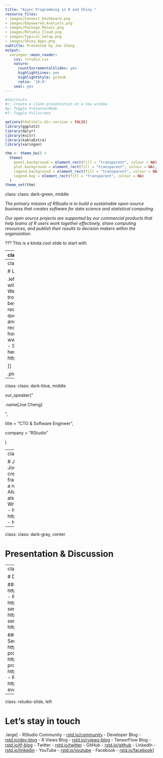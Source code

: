 ```yaml
---
title: "Async Programming in R and Shiny "
resource_files:
- images/Connect_Dashboard.png
- images/Empowered_Analysts.png
- images/Package_Mosaic.png
- images/RStudio_Cloud.png
- images/Typical_Setup.png
- images/Shiny_Apps.png
subtitle: Presented by Joe Cheng
output:
  xaringan::moon_reader:
    css: rstudio.css
    nature:
      countIncrementalSlides: yes
      highlightLines: yes
      highlightStyle: github
      ratio: '16:9'
    seal: yes
---
```


```r
#Shortcuts
#c: Create a clone presentation on a new window
#p: Toggle PresenterMode
#f: Toggle Fullscreen

options(htmltools.dir.version = FALSE)
library(ggplot2)
library(dplyr)
library(knitr)
library(kableExtra)
library(xaringan)

thm <- theme_bw() + 
  theme(
    panel.background = element_rect(fill = "transparent", colour = NA), 
    plot.background = element_rect(fill = "transparent", colour = NA),
    legend.background = element_rect(fill = "transparent", colour = NA),
    legend.key = element_rect(fill = "transparent", colour = NA)
  )
theme_set(thm)
```

class: class: dark-green, middle

*The primary mission of RStudio is to build a sustainable open-source business that creates software for data science and statistical computing.* 

*Our open source projects are supported by our commercial products that help teams of R users work together effectively, share computing resources, and publish their results to decision makers within the organization.*

???
This is a kinda cool slide to start with

---
class: rstudio-slide, left

# Lets connect in person!

.large[
- !useR - July 9th through the 13th - Brisbane, AUS
- R/Insurance - July 16th -  London, UK
- JSM - July 28th through August 2nd - Vancouver, BC, Canada
- R/Pharma - August 15th & 16th - Harvard University, Cambridge
- Applied Machine Learning Workshop with @maxkuhn August 23rd & 24th - Washington D.C. https://www.rstudio.com/workshops/applied-machine-learning/
- R in Medicine Conference - New Haven CT
]

---
class: rstudio-slide, left

# Logistics

.left-column[
.large[
- The webinar will be roughly 45 minutes in length.
- We don’t expect that you will have trouble with sound, but if you do, the best solution will be to log out and reconnect.
- RStudio will answer questions via the chat panel during and after the talk.
- Webinar is being recorded and will be posted within 48 hours - www.rstudio.com/resources/webinars/
- Slides and demo code will be hosted here: https://github.com/rstudio/webinars

]]

.pic-right[![](https://raw.githubusercontent.com/carneybill/RStudio-Slides/master/images/GoToWebinar_panel.png)]

---
class: class: dark-blue, middle

our_speaker("

.name[Joe Cheng]

",

title = "CTO & Software Engineer",

company = "RStudio"

)

---
class: rstudio-slide, left 

# Joe Cheng
.pic-right[![](https://pbs.twimg.com/profile_images/897542254692376576/Hb-P8iEy_400x400.jpg)]
.med[
Joe is CTO of RStudio and the creator of Shiny, a reactive web framework for R. He has worked at a number of startups including Allaire, Upromise, and Onfolio. He also worked on Windows Live Writer.
- https://twitter.com/jcheng
- https://github.com/jcheng5
- https://www.linkedin.com/in/jcheng/
- https://jcheng.wordpress.com/]

---

class: class: dark-gray, center

# Presentation & Discussion 


---
class: rstudio-slide, left

# Download Links

### Open Source & Free Products
- Desktop: https://www.rstudio.com/products/rstudio/download/
- RStudio Server: https://www.rstudio.com/products/rstudio/download-server/
- Shiny Server: https://www.rstudio.com/products/shiny/download-server/
- shinyapps.io: https://www.shinyapps.io/admin/#/signup

### 45 Day Evaluation of Pro Products
- RStudio Server Pro: https://www.rstudio.com/products/rstudio-server-pro/evaluation/
- Shiny Server Pro: https://www.rstudio.com/products/shiny-server-pro/evaluation/
- RStudio Connect: https://www.rstudio.com/products/connect/evaluation/
- RStudio Drivers: https://www.rstudio.com/products/drivers/drivers-evaluation/

---
class: rstudio-slide, left

# Let's stay in touch

.large[
- RStudio Community - [rstd.io/community](http://rstd.io/community)
- Developer Blog - [rstd.io/dev-blog](http://rstd.io/dev-blog)
- R Views Blog - [rstd.io/rviews-blog](http://rstd.io/rviews-blog)
- TensorFlow Blog - [rstd.io/tf-blog](http://rstd.io/tf-blog)
- Twitter - [rstd.io/twitter](http://rstd.io/twitter)
- GitHub - [rstd.io/github](http://rstd.io/github)
- LinkedIn - [rstd.io/linkedin](http://rstd.io/linkedin) 
- YouTube - [rstd.io/youtube](http://rstd.io/youtube)
- Facebook - [rstd.io/facebook](http://rstd.io/facebook)
]